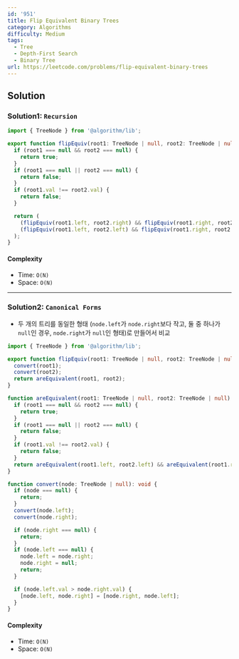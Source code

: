 ```yaml
---
id: '951'
title: Flip Equivalent Binary Trees
category: Algorithms
difficulty: Medium
tags:
  - Tree
  - Depth-First Search
  - Binary Tree
url: https://leetcode.com/problems/flip-equivalent-binary-trees
---
```


## Solution

### Solution1: `Recursion`

```typescript showLineNumbers
import { TreeNode } from '@algorithm/lib';

export function flipEquiv(root1: TreeNode | null, root2: TreeNode | null): boolean {
  if (root1 === null && root2 === null) {
    return true;
  }
  if (root1 === null || root2 === null) {
    return false;
  }
  if (root1.val !== root2.val) {
    return false;
  }

  return (
    (flipEquiv(root1.left, root2.right) && flipEquiv(root1.right, root2.left)) ||
    (flipEquiv(root1.left, root2.left) && flipEquiv(root1.right, root2.right))
  );
}
```

#### Complexity

- Time: `O(N)`
- Space: `O(N)`

---

### Solution2: `Canonical Forms`

- 두 개의 트리를 동일한 형태 (`node.left`가 `node.right`보다 작고, 둘 중 하나가 `null`인 경우, `node.right`가 `null`인 형태)로 만들어서 비교

```typescript showLineNumbers
import { TreeNode } from '@algorithm/lib';

export function flipEquiv(root1: TreeNode | null, root2: TreeNode | null): boolean {
  convert(root1);
  convert(root2);
  return areEquivalent(root1, root2);
}

function areEquivalent(root1: TreeNode | null, root2: TreeNode | null): boolean {
  if (root1 === null && root2 === null) {
    return true;
  }
  if (root1 === null || root2 === null) {
    return false;
  }
  if (root1.val !== root2.val) {
    return false;
  }
  return areEquivalent(root1.left, root2.left) && areEquivalent(root1.right, root2.right);
}

function convert(node: TreeNode | null): void {
  if (node === null) {
    return;
  }
  convert(node.left);
  convert(node.right);

  if (node.right === null) {
    return;
  }
  if (node.left === null) {
    node.left = node.right;
    node.right = null;
    return;
  }

  if (node.left.val > node.right.val) {
    [node.left, node.right] = [node.right, node.left];
  }
}
```

#### Complexity

- Time: `O(N)`
- Space: `O(N)`
